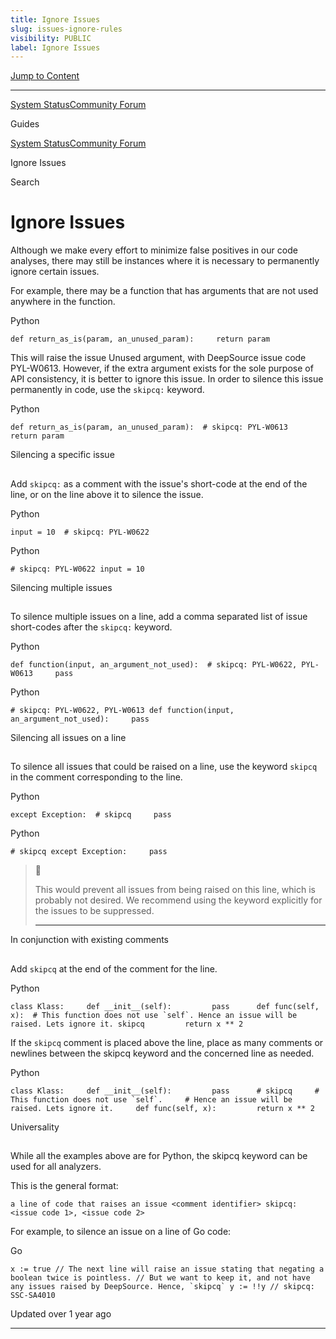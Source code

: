 ```yaml
---
title: Ignore Issues
slug: issues-ignore-rules
visibility: PUBLIC
label: Ignore Issues
---
```

[Jump to Content](#content)

* * *

[System Status](https://deepsourcestatus.com/)[Community Forum](https://discuss.deepsource.com/)

Guides

[System Status](https://deepsourcestatus.com/)[Community Forum](https://discuss.deepsource.com/)

Ignore Issues

Search

Ignore Issues
=============

Although we make every effort to minimize false positives in our code analyses, there may still be instances where it is necessary to permanently ignore certain issues.

For example, there may be a function that has arguments that are not used anywhere in the function.

Python

`def return_as_is(param, an_unused_param):     return param`

This will raise the issue Unused argument, with DeepSource issue code PYL-W0613. However, if the extra argument exists for the sole purpose of API consistency, it is better to ignore this issue. In order to silence this issue permanently in code, use the `skipcq:` keyword.

Python

`def return_as_is(param, an_unused_param):  # skipcq: PYL-W0613     return param`

Silencing a specific issue

[](#silencing-a-specific-issue)
-------------------------------------------------------------

Add `skipcq:` as a comment with the issue's short-code at the end of the line, or on the line above it to silence the issue.

Python

`input = 10  # skipcq: PYL-W0622`

Python

`# skipcq: PYL-W0622 input = 10`

Silencing multiple issues

[](#silencing-multiple-issues)
-----------------------------------------------------------

To silence multiple issues on a line, add a comma separated list of issue short-codes after the `skipcq:` keyword.

Python

`def function(input, an_argument_not_used):  # skipcq: PYL-W0622, PYL-W0613     pass`

Python

`# skipcq: PYL-W0622, PYL-W0613 def function(input, an_argument_not_used):     pass`

Silencing all issues on a line

[](#silencing-all-issues-on-a-line)
---------------------------------------------------------------------

To silence all issues that could be raised on a line, use the keyword `skipcq` in the comment corresponding to the line.

Python

`except Exception:  # skipcq     pass`

Python

`# skipcq except Exception:     pass`

> 📘
> 
> This would prevent all issues from being raised on this line, which is probably not desired. We recommend using the keyword explicitly for the issues to be suppressed.
> 
> 
> -----------------------------------------------------------------------------------------------------------------------------------------------------------------------------

In conjunction with existing comments

[](#in-conjunction-with-existing-comments)
-----------------------------------------------------------------------------------

Add `skipcq` at the end of the comment for the line.

Python

``class Klass:     def __init__(self):         pass      def func(self, x):  # This function does not use `self`. Hence an issue will be raised. Lets ignore it. skipcq         return x ** 2``

If the `skipcq` comment is placed above the line, place as many comments or newlines between the skipcq keyword and the concerned line as needed.

Python

``class Klass:     def __init__(self):         pass      # skipcq     # This function does not use `self`.     # Hence an issue will be raised. Lets ignore it.     def func(self, x):         return x ** 2``

Universality

[](#universality)
---------------------------------

While all the examples above are for Python, the skipcq keyword can be used for all analyzers.

This is the general format:

`a line of code that raises an issue <comment identifier> skipcq: <issue code 1>, <issue code 2>`

For example, to silence an issue on a line of Go code:

Go

``x := true // The next line will raise an issue stating that negating a boolean twice is pointless. // But we want to keep it, and not have any issues raised by DeepSource. Hence, `skipcq` y := !!y // skipcq: SSC-SA4010``

Updated over 1 year ago

* * *
